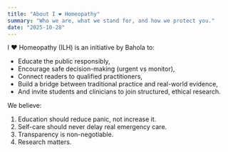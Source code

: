 ```yaml
---
title: "About I ❤️ Homeopathy"
summary: "Who we are, what we stand for, and how we protect you."
date: "2025-10-28"
---
```


I ❤️ Homeopathy (ILH) is an initiative by Bahola to:
- Educate the public responsibly,
- Encourage safe decision-making (urgent vs monitor),
- Connect readers to qualified practitioners,
- Build a bridge between traditional practice and real-world evidence,
- And invite students and clinicians to join structured, ethical research.

We believe:
1. Education should reduce panic, not increase it.
2. Self-care should never delay real emergency care.
3. Transparency is non-negotiable.
4. Research matters.
